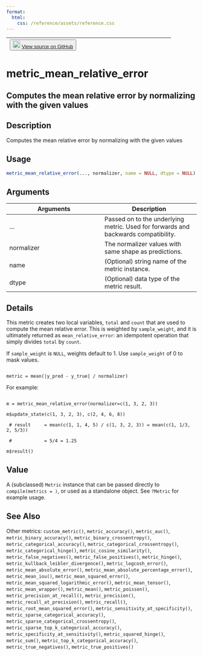 ```yaml
---
format:
  html:
    css: /reference/assets/reference.css
---
```


| <button class="button"> ![](/reference/assets/GitHub-Mark-32px.png){width="20"} [View source on GitHub](https://github.com/rstudio/keras//blob/main/R/metrics.R#L1087) </button> |
|:------------------------------:|:--------------------------------------:|

# metric_mean_relative_error

## Computes the mean relative error by normalizing with the given values

## Description
Computes the mean relative error by normalizing with the given values 


## Usage
```r
metric_mean_relative_error(..., normalizer, name = NULL, dtype = NULL) 
```

## Arguments
|Arguments|Description|
|---|---|
| ... | Passed on to the underlying metric. Used for forwards and backwards compatibility. |
| normalizer | The normalizer values with same shape as predictions. |
| name | (Optional) string name of the metric instance. |
| dtype | (Optional) data type of the metric result. |

## Details

This metric creates two local variables, `total` and `count` that are used to compute the mean relative error. This is weighted by `sample_weight`, and it is ultimately returned as `mean_relative_error`: an idempotent operation that simply divides `total` by `count`. 

If `sample_weight` is `NULL`, weights default to 1. Use `sample_weight` of 0 to mask values. 

```

metric = mean(|y_pred - y_true| / normalizer) 

```

For example: 

```

m = metric_mean_relative_error(normalizer=c(1, 3, 2, 3)) 

m$update_state(c(1, 3, 2, 3), c(2, 4, 6, 8)) 

 # result     = mean(c(1, 1, 4, 5) / c(1, 3, 2, 3)) = mean(c(1, 1/3, 2, 5/3)) 

 #            = 5/4 = 1.25 

m$result() 

```


## Value
A (subclassed) `Metric` instance that can be passed directly to `compile(metrics = )`, or used as a standalone object. See `?Metric` for example usage. 



## See Also
Other metrics:  `custom_metric()`, `metric_accuracy()`, `metric_auc()`, `metric_binary_accuracy()`, `metric_binary_crossentropy()`, `metric_categorical_accuracy()`, `metric_categorical_crossentropy()`, `metric_categorical_hinge()`, `metric_cosine_similarity()`, `metric_false_negatives()`, `metric_false_positives()`, `metric_hinge()`, `metric_kullback_leibler_divergence()`, `metric_logcosh_error()`, `metric_mean_absolute_error()`, `metric_mean_absolute_percentage_error()`, `metric_mean_iou()`, `metric_mean_squared_error()`, `metric_mean_squared_logarithmic_error()`, `metric_mean_tensor()`, `metric_mean_wrapper()`, `metric_mean()`, `metric_poisson()`, `metric_precision_at_recall()`, `metric_precision()`, `metric_recall_at_precision()`, `metric_recall()`, `metric_root_mean_squared_error()`, `metric_sensitivity_at_specificity()`, `metric_sparse_categorical_accuracy()`, `metric_sparse_categorical_crossentropy()`, `metric_sparse_top_k_categorical_accuracy()`, `metric_specificity_at_sensitivity()`, `metric_squared_hinge()`, `metric_sum()`, `metric_top_k_categorical_accuracy()`, `metric_true_negatives()`, `metric_true_positives()`

